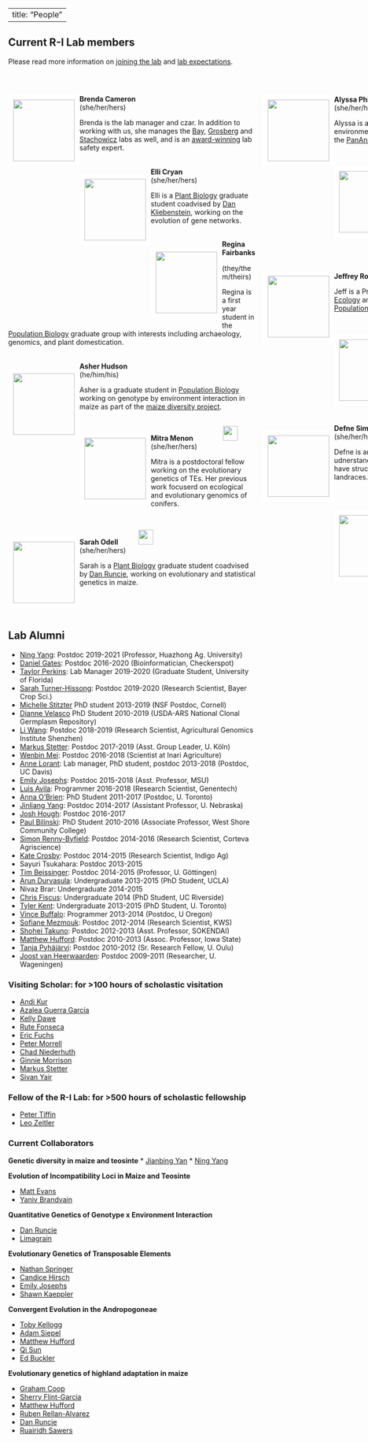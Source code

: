 <script>
  (function(i,s,o,g,r,a,m){i['GoogleAnalyticsObject']=r;i[r]=i[r]||function(){
  (i[r].q=i[r].q||[]).push(arguments)},i[r].l=1*new Date();a=s.createElement(o),
  m=s.getElementsByTagName(o)[0];a.async=1;a.src=g;m.parentNode.insertBefore(a,m)
  })(window,document,'script','https://www.google-analytics.com/analytics.js','ga');

  ga('create', 'UA-5300959-3', 'auto');
  ga('send', 'pageview');

</script>

<style>
  .col2 {
    columns: 2 400px;         /* number of columns and width in pixels*/
    -webkit-column: 2 400px; /* chrome, safari */
    -moz-columns: 2 400px;    /* firefox */
  }
</style>


<style>
.forceBreak { -webkit-column-break-after: always; break-after: column; }
</style>

---
title: "People" 
---

## Current R-I Lab members
Please read more information on [joining the lab](prosp.html) and [lab expectations](expectations.html).
<!-- break -->
<p><br> 
<!-- break --></p>
<div class="col2">

<div style="float: left">  
<img src="images/cameron.jpg" style="border:10px solid white" width="125px;"></a>
</div> 

**Brenda Cameron**  
(she/her/hers)

Brenda is the lab manager and czar. In addition to working with us, she manages the  [Bay](https://baylab.github.io),  [Grosberg](http://www-eve.ucdavis.edu/grosberg/) and [Stachowicz](https://stachlab.wordpress.com) labs as well, and is an [award-winning](https://safetyservices.ucdavis.edu/safety-star-program) lab safety expert.
<!-- break -->
<br><br> 
<!-- break -->


<div style="float: left">  
<img src="images/cryan.jpeg" style="border:10px solid white" width="125px;"></a>
</div> 

**Elli Cryan** <a href="https://www.linkedin.com/in/elli-cryan-a150ba121/"><img src="images/lin.png" style="width: 15px;"></a>
<a href="https://twitter.com/https://twitter.com/cryan4plants"><img src="images/Twitter_logo_blue.png" style="width: 15px;"></a>   
(she/her/hers)  


Elli is a [Plant Biology](https://pbi.ucdavis.edu) graduate student coadvised by [Dan Kliebenstein](https://psfaculty.plantsciences.ucdavis.edu/kliebenstein/), working on the evolution of gene networks.  
<!-- break -->
<br>
<!-- break -->


<div style="float: left">  
<img src="images/fairbanks.jpg" style="border:10px solid white" width="125px"></a>
</div>  
**Regina Fairbanks** <a href="https://twitter.com/r_fairb?lang=en"><img src="images/Twitter_logo_blue.png" style="width: 15px;"></a>  
(they/them/theirs)  


Regina is a first year student in the [Population Biology](https://pbg.ucdavis.edu) graduate group with interests including archaeology, genomics, and plant domestication.
<!-- break -->
<br><br>
<!-- break -->


<div style="float: left">
<img src="images/asher.jpg" style="border:10px solid white" width="125px"></a>
</div>
**Asher Hudson**
<a href="https://aihudson.github.io"><img src="images/Home_icon_black.png" style="width: 15px;"></a>
<a href="https://twitter.com/AsherHudson/"><img src="images/Twitter_logo_blue.png" style="width: 15px;"></a>
<a href="https://github.com/aihudson"><img src="images/GitHub-Mark-32px.png" style="width:15px;"></a>  
(he/him/his)  

Asher is a graduate student in [Population Biology](https://pbg.ucdavis.edu) working on genotype by environment interaction in maize as part of the [maize diversity project](http://www.panzea.org).  
<!-- break -->
<br>
<!-- break -->

<!-- <div style="float: left"> -->
<!-- <img src="images/ajohnson.jpg" style="border:10px solid white" width="125px"></a> -->
<!-- </div> -->
<!-- **Ashley Johnson**  -->
<!-- <a href="https://twitter.com/ashesandpeaches"><img src="images/Twitter_logo_blue.png" style="width: 15px;"></a> -->

<!-- Ashley is a Biochemistry major, currently working on using machine learning methods to identify deleterious alleles in maize.   -->
<!-- <!-- break --> 
<!-- <br><br><br> -->
<!-- <!-- break --> 

<div style="float: left">
<img src="images/MeWthCone.jpg" style="border:10px solid white" width="125px"></a>
</div>
**Mitra Menon** <a href="https://twitter.com/evolmm?lang=en"><img src="images/Twitter_logo_blue.png" style="width: 15px;"></a>
<a href="https://github.com/mitramenon"><img src="images/GitHub-Mark-32px.png" style="width:15px;"></a>
<a href="https://orcid.org/0000-0003-2263-9764"><img src="images/orcid.png" style="width: 15px;"></a>
<a href="https://scholar.google.com/citations?user=GkKUq18AAAAJ&hl=en"><img src="images/scholar.png" style="width: 30px;"></a>  
(she/her/hers)  

Mitra is a postdoctoral fellow working on the evolutionary genetics of TEs. Her previous work focuserd on ecological and evolutionary genomics of conifers.


<!-- break -->
<br>
<!-- break -->


<div style="float: left">
<img src="images/odell.jpg" style="border:10px solid white" width="125px"></a>
</div>
**Sarah Odell** 
<a href="https://twitter.com/sg_odell"><img src="images/Twitter_logo_blue.png" style="width: 15px;"></a>
<a href="https://orcid.org/0000-0002-0316-7506"><img src="images/orcid.png" style="width: 15px;"></a>
<a href="https://scholar.google.com/citations?user=uQ7Z4PAAAAAJ&hl=en&oi=ao"><img src="images/scholar.png" style="width: 30px;"></a>  
(she/her/hers)  

Sarah is a [Plant Biology](https://pbi.ucdavis.edu)  graduate student coadvised by [Dan Runcie](http://runcielab.ucdavis.edu), working on evolutionary and statistical genetics in maize.  
<!-- break --> 
<br><p class="forceBreak"></p>
<!-- break --> 

<div style="float: left">
<img src="images/alyssa.jpg" style="border:10px solid white" width="125px"></a>
</div>

**Alyssa Phillips** 
<a href="https://twitter.com/Plant_Phillips"><img src="images/Twitter_logo_blue.png" style="width: 15px;"></a>
<a href="http://github.com/phillipsar2"><img src="images/GitHub-Mark-32px.png" style="width:15px;"></a>
<a href="https://orcid.org/0000-0001-8050-3051"><img src="images/orcid.png" style="width: 15px;"></a>  
(she/her/hers)  

Alyssa is a [Plant Biology](https://pbi.ucdavis.edu) graduate student working on environmental adaptation in big blue stem as part of the [PanAnd project](https://panandropogoneae.com).  
<!-- break -->
<br>
<!-- break -->

<div style="float: left">
<img src="images/julianna.jpg" style="border:10px solid white" width="125px"></a>
</div>

**Julianna Porter** 
<a href="http://github.com/juliannaporter "><img src="images/GitHub-Mark-32px.png" style="width:15px;"></a>  
(she/her/hers)  

Julianna is an  [Genetics & Genomics](https://www.ucdavis.edu/majors/genetics-and-genomics) major and the recipient  of the Nieland Family Award to  do  independennt research on  adapation in *Tripsacum*  as part of the   [PanAnd project](https://panandropogoneae.com).  .

<!-- break -->
<br>
<!-- break -->



<div style="float: left">
<img src="images/cornjri.png" style="border:10px solid white" width="125px"></a>
</div>
**Jeffrey Ross-Ibarra** <a href="https://rilab.org"><img src="images/Home_icon_black.png" style="width: 15px;">
</a> <a href="https://twitter.com/jrossibarra"><img src="images/Twitter_logo_blue.png" style="width: 15px;"></a>
<a href="http://github.com/rossibarra"><img src="images/GitHub-Mark-32px.png" style="width:15px;"></a>
<a href="https://orcid.org/0000-0003-1656-4954"><img src="images/orcid.png" style="width: 15px;"></a>
<a href="https://github.com/rossibarra/CV"><img src="images/txt.png" style="width: 15px;">
<a href="http://scholar.google.com/citations?user=5SzRq1oAAAAJ"><img src="images/scholar.png" style="width: 30px;"></a> 
(he/him/his)  

Jeff is a Professor in the [Department of Evolution and Ecology](http://eve.ucdavis.edu) and a faculty member of the [Center for Population Biology](http://cpb.ucdavis.edu) and the [Genome Center](ttp://www.genomecenter.ucdavis.edu).   
<!-- break -->
<br>
<!-- break -->

<div style="float: left">
<img src="images/rushworth.jpeg" style="border:10px solid white" width="125px"></a>
</div>

**Catherine Rushworth** <a href="https://cathyrushworth.weebly.com"><img src="images/Home_icon_black.png" style="width: 15px;">
<a href="https://twitter.com/Dr_Crushworth"><img src="images/Twitter_logo_blue.png" style="width: 15px;"></a>
<a href="https://orcid.org/0000-0003-0715-1234"><img src="images/orcid.png" style="width: 15px;"></a>
<a href="https://scholar.google.com/citations?hl=en&user=L9MNZEQAAAAJ"><img src="images/scholar.png" style="width: 30px;"></a>  
(she/her/hers)  

Cathy works on the evolution of reproductive incompatibilities between maize and teosinte with collaborator [Yaniv Brandvain](https://brandvainlab.wordpress.com).  
<!-- break -->
<br>
<!-- break -->

<div style="float: left">
<img src="images/defne.jpg" style="border:10px solid white" width="125px"></a>
</div>
**Defne Sime**
<a href="https://www.linkedin.com/in/defne-sime-12l19m/"><img src="images/lin.png" style="width: 15px;"></a>  
(she/her/hers)  

Defne is an undergraduate working with Mitra to udnerstand how indigenous language groups may have structured genetic diversity in traditional maize landraces.

<!-- break -->
<br>
<!-- break -->

<div style="float: left">
<img src="images/solares.jpg" style="border:10px solid white" width="125px"></a>
</div>

**Edwin Solares** <a href="https://twitter.com/edwinsolares10?lang=en"><img src="images/Twitter_logo_blue.png" style="width: 15px;"></a>
<a href="https://github.com/esolares"><img src="images/GitHub-Mark-32px.png" style="width:15px;"></a>
<a href="https://orcid.org/0000-0002-3220-4927"><img src="images/orcid.png" style="width: 15px;"></a>
<a href="https://scholar.google.com/citations?user=uhDHFV4AAAAJ&hl=en"><img src="images/scholar.png" style="width: 30px;"></a>  
(he/him/his)  

Edwin is a [UC President's Postdoctoral Fellow](https://ppfp.ucop.edu/info/index.html) interested in applying computational solution to problems in genetics and genomics.  
<!-- break -->
<br>
<!-- break -->
<div style="float: left">
<img src="https://www.colorado.edu/lab/emery/sites/default/files/styles/small/public/people/tittes_headshot_5x5.jpg?itok=oRD9YJ4r" style="border:10px solid white" width="125px"></a>
</div>
**Silas Tittes** 
<a href="https://www.linkedin.com/in/silas-tittes-4b41106b/"><img src="images/lin.png" style="width: 15px;"></a>
<a href="https://twitter.com/silastittes"><img src="images/Twitter_logo_blue.png" style="width: 15px;"></a>
<a href="https://github.com/silastittes"><img src="images/GitHub-Mark-32px.png" style="width:15px;"></a>
<a href="https://orcid.org/0000-0003-4697-7434"><img src="images/orcid.png" style="width: 15px;"></a>
<a href="https://scholar.google.com/citations?user=LxGAurUAAAAJ&hl=en"><img src="images/scholar.png" style="width: 30px;"></a>  
(he/him/his)  

Silas is a postdoc working on approaches to study convergent evolution as part of the [PanAnd project](https://panandropogoneae.com).

<!-- break -->
<br>
<!-- break -->

</div>

## Lab Alumni

* [Ning Yang](https://scholar.google.com/citations?user=Eu-hz1EAAAAJ&hl=zh-CN): Postdoc 2019-2021 (Professor, Huazhong Ag. University)
* [Daniel Gates](https://danjgates.wordpress.com): Postdoc 2016-2020 (Bioinformatician, Checkerspot)
* [Taylor Perkins](https://orcid.org/0000-0002-1076-0527): Lab Manager 2019-2020 (Graduate Student, University of Florida)
* [Sarah Turner-Hissong](https://mishaploid.github.io): Postdoc 2019-2020 (Research Scientist, Bayer Crop Sci.)
* [Michelle Stitzter](http://mcstitzer.github.io) PhD student 2013-2019 (NSF Postdoc, Cornell)
* [Dianne Velasco](https://scholar.google.com/citations?user=h2_YtiYAAAAJ&hl=en) PhD Student 2010-2019 (USDA-ARS National Clonal Germplasm Repository)
* [Li Wang](https://scholar.google.com/citations?user=yGEvdz0AAAAJ&hl=en): Postdoc 2018-2019 (Research Scientist, Agricultural Genomics Institute Shenzhen)
* [Markus Stetter](https://www.cropevolution.org): Postdoc 2017-2019 (Asst. Group Leader, U. Köln)
* [Wenbin Mei](https://scholar.google.com/citations?user=LR1KOxwAAAAJ&hl=en): Postdoc 2016-2018 (Scientist at Inari Agriculture)
* [Anne Lorant](https://scholar.google.com/citations?user=mnHb3lYAAAAJ&hl=en): Lab manager, PhD student, postdoc 2013-2018 (Postdoc, UC Davis)
* [Emily Josephs](https://josephslab.github.io): Postdoc 2015-2018 (Asst. Professor, MSU)
* [Luis Avila](https://lmavila.github.io): Programmer 2016-2018 (Research Scientist, Genentech)
* [Anna O'Brien](https://annamobrien.wordpress.com): PhD Student 2011-2017 (Postdoc, U. Toronto)
* [Jinliang Yang](http://jyanglab.com): Postdoc 2014-2017 (Assistant Professor, U. Nebraska)
* [Josh Hough](https://scholar.google.fr/citations?user=FmClXYIAAAAJ&hl=en): Postdoc 2016-2017 
* [Paul Bilinski](https://scholar.google.com/citations?user=c03DwHkAAAAJ&hl=en): PhD Student 2010-2016 (Associate Professor, West Shore Community College)
* [Simon Renny-Byfield](https://scholar.google.com/citations?hl=en&user=uZTFIaAAAAAJ): Postdoc 2014-2016 (Research Scientist, Corteva Agriscience)
* [Kate Crosby](https://github.com/kate-crosby): Postdoc 2014-2015 (Research Scientist, Indigo Ag)
* Sayuri Tsukahara: Postdoc 2013-2015
* [Tim Beissinger](https://www.uni-goettingen.de/en/599788.html): Postdoc 2014-2015 (Professor, U. Göttingen)
* [Arun Durvasula](https://arundurvasula.wordpress.com): Undergraduate 2013-2015 (PhD Student, UCLA)
* Nivaz Brar: Undergraduate 2014-2015
* [Chris Fiscus](https://cjfiscus.github.io/): Undergraduate 2014 (PhD Student, UC Riverside)
* [Tyler Kent](https://github.com/tvkent): Undergraduate 2013-2015 (PhD Student, U. Toronto)
* [Vince Buffalo](http://www.vincebuffalo.com): Programmer 2013-2014  (Postdoc, U Oregon)
* [Sofiane Mezmouk](http://www.linkedin.com/pub/sofiane-mezmouk/6b/a35/a34): Postdoc 2012-2014 (Research Scientist, KWS)
* [Shohei Takuno](https://sites.google.com/site/shoheitakuno/): Postdoc 2012-2013 (Asst. Professor, SOKENDAI)
* [Matthew Hufford](http://www.public.iastate.edu/~mhufford/HuffordLab/home.html): Postdoc 2010-2013 (Assoc. Professor, Iowa State)
* [Tanja Pyhäjärvi](https://wiki.oulu.fi/pages/viewpage.action?pageId=13382392): Postdoc 2010-2012 (Sr. Research Fellow, U. Oulu)
* [Joost van Heerwaarden](http://www.wageningenur.nl/en/Persons/dr.ir.-J-Joost-van-Heerwaarden.htm): Postdoc 2009-2011 (Researcher, U. Wageningen)


### Visiting Scholar: for >100 hours of scholastic visitation

* [Andi Kur](https://www.instagram.com/andi_kur_art/?hl=en)
* [Azalea Guerra García](http://www.fciencias.unam.mx/directorio/57770)
* [Kelly Dawe](http://www.dawelab.org)  
* [Rute Fonseca](http://rutefonseca.wix.com/bioinformatics)
* [Eric Fuchs](https://sites.google.com/site/ejfuchs/) 
* [Peter Morrell](http://faculty.agronomy.cfans.umn.edu/pmorrell/)
* [Chad Niederhuth](http://niederhuthlab.com)
* [Ginnie Morrison](http://www.panzea.org/#!ginnie-morrison/c1lov)
* [Markus Stetter](http://mstetter.github.io)
* [Sivan Yair](https://scholar.google.com/citations?user=Ru46Ih4AAAAJ&hl=en)

### Fellow of the R-I Lab: for >500 hours of scholastic fellowship

* [Peter Tiffin](http://www.cbs.umn.edu/lab/tiffin)
* [Leo Zeitler](https://www.researchgate.net/profile/Leo_Zeitler)

### Current Collaborators

**Genetic diversity in maize and teosinte**
* [Jianbing Yan](http://maizego.org)
* [Ning Yang](http://maizego.org)

**Evolution of Incompatibility Loci in Maize and Teosinte**  

* [Matt Evans](https://carnegiescience.edu/scientist/matthew-evans)  
* [Yaniv Brandvain](https://brandvainlab.wordpress.com)  

**Quantitative Genetics of Genotype x Environment Interaction**  

* [Dan Runcie](http://runcielab.ucdavis.edu/)  
* [Limagrain](https://www.limagrain.com/?lang=en)  

**Evolutionary Genetics of Transposable Elements**  

* [Nathan Springer](https://cbs.umn.edu/springer-lab/home)
* [Candice Hirsch](http://hirschlab.cfans.umn.edu)
* [Emily Josephs](https://josephslab.github.io)
* [Shawn Kaeppler](https://agronomy.wisc.edu/shawn-kaeppler/)


**Convergent Evolution in the Andropogoneae**  

* [Toby Kellogg](http://kellogglab.weebly.com)  
* [Adam Siepel](http://compgen.cshl.edu/~acs/)  
* [Matthew Hufford](http://www.public.iastate.edu/~mhufford/HuffordLab/home.html)
* [Qi Sun](http://vivo.cornell.edu/display/individual24418)  
* [Ed Buckler](http://www.maizegenetics.net)

**Evolutionary genetics of highland adaptation in maize**

* [Graham Coop](https://gcbias.org)
* [Sherry Flint-Garcia](http://web.missouri.edu/~flint-garcias/)
* [Matthew Hufford](http://www.public.iastate.edu/~mhufford/HuffordLab/home.html)
* [Ruben Rellan-Alvarez](http://www.rrlab.org)
* [Dan Runcie](http://runcielab.ucdavis.edu/)
* [Ruairidh Sawers](http://www.langebio.cinvestav.mx/?pag=165)

